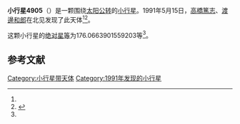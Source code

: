 {{Infobox planet
| bgcolour = #FFFFC0
| name = 4905 Hiromi
| symbol = 
| image = 
| caption = 
| discovery = yes
| discovery_ref = 
| discoverer = [[高橋篤志|高橋篤志]]、[[渡邊和郎|渡邊和郎]]
| discovery_site = [[北见|北见]] 
| discovered = 1991年5月15日
| designations = yes
| mp_name = 
| named_after = 
| alt_names = 1991 JM1/ 1929 SB / 1950 TE4 / 1971 TV / 1974 HA3 / 1978 GG4 / 1978 JV3 / 1988 VU4 / A908 SF
| mp_category = [[主带小行星|主带小行星]]
| orbit_ref = <ref name="a">[http://ssd.jpl.nasa.gov/sbdb.cgi?sstr=4905 4905 Hiromi] {{Wayback|url=http://ssd.jpl.nasa.gov/sbdb.cgi?sstr=4905 |date=20201124011044 }}，小行星數據庫瀏覽器（JPL Small-Body Database Browser）－[[美国国家航空航天局|美国国家航空航天局]]喷气推进实验室</ref>
| epoch = 2456400.5 (2013年4月18日更新)
| aphelion = {{convert|3.036514338497767|AU|km|3|abbr=on|lk=out}}
| perihelion = {{convert|2.166283947249472|AU|km|3|abbr=on}}
| semimajor = {{convert|2.601399142873619|AU|km|3|abbr=on}}
| eccentricity = 0.167261989
| period = 1532.529758 [[日|日]]<br />4.2[[儒略年|儒略年]]
| avg_speed = 
| inclination = 12.40852619687741
| asc_node = 198.5313665130332
| mean_anomaly = 
| arg_peri = 176.0663901559203
| satellites = 
| physical_characteristics = yes
| dimensions = 
| mass = 
| density = 
| surface_grav = 
| escape_velocity = 
| sidereal_day = 
| axial_tilt = 
| pole_ecliptic_lat = 
| pole_ecliptic_lon = 
| albedo = 
| temperatures= 
| temp_name1 = 
| mean_temp_1 = 
| max_temp_1 = 
| temp_name2 = 
| max_temp_2 = 
| spectral_type = 
| abs_magnitude = 176.0663901559203
}}

'''小行星4905'''（{{lang-en|4905 Hiromi}}）是一颗围绕[[太阳|太阳]][[公转|公转]]的[[小行星|小行星]]。1991年5月15日，[[高橋篤志|高橋篤志]]、[[渡邊和郎|渡邊和郎]]在北见发现了此天体<ref name="a" /><ref>{{cite news|title=小行星列表|url=http://cfa-www.harvard.edu/iau/lists/NumberedMPs.txt|accessdate=2013-07-08|newspaper=哈佛大学|archive-date=2008-05-17|archive-url=https://web.archive.org/web/20080517010638/http://cfa-www.harvard.edu/iau/lists/NumberedMPs.txt|dead-url=no}}</ref>。

这颗小行星的[[绝对星等|绝对星等]]为176.0663901559203等<ref name="a" />。

==参考文献==
{{reflist}}
{{Minor Planet Number|[[小行星4904|小行星4904]]|[[小行星4906|小行星4906]]}}

{{小天体}}

[[Category:小行星带天体|Category:小行星带天体]]
[[Category:1991年发现的小行星|Category:1991年发现的小行星]]

{{asteroid-stub}}